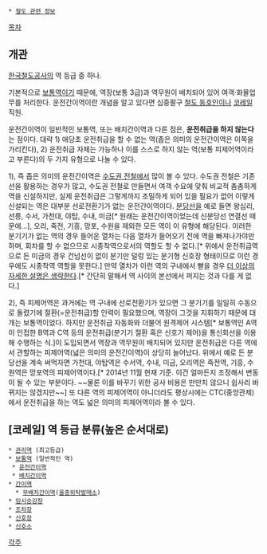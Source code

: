  * [[철도 관련 정보]]

{{{+1 運轉簡易驛}}}

[[목차]]
== 개관 ==
[[한국철도공사]]의 역 등급 중 하나.

기본적으로 [[보통역]]이기 때문에, 역장(보통 3급)과 역무원이 배치되어 있어 여객·화물업무를 처리한다. 운전간이역이란 개념을 알고 있다면 십중팔구 [[철도 동호인]]이나 [[코레일]] 직원.

운전간이역이 일반적인 보통역, 또는 배치간이역과 다른 점은, '''운전취급을 하지 않는다'''는 점이다. 대략 1) 애당초 운전취급을 할 수 없는 역(좁은 의미의 운전간이역은 이쪽을 가리킨다), 2) 운전취급 자체는 가능하나 이를 스스로 하지 않는 역(보통 피제어역이라고 부른다)의 두 가지 유형으로 나눌 수 있다.

1), 즉 좁은 의미의 운전간이역은 [[수도권 전철]]에서 많이 볼 수 있다. 수도권 전철은 기존선을 활용하는 경우가 많고, 수도권 전철로 만들면서 여객 수요에 맞춰 비교적 촘촘하게 역을 신설하지만, 실제 운전취급은 그렇게까지 조밀하게 되어 있을 필요가 없어 이렇게 신설되는 역은 대부분 선로전환기가 없는 운전간이역이다. [[분당선]]을 예로 들면 왕십리, 선릉, 수서, 가천대, 야탑, 수내, 미금[* 원래는 운전간이역이었는데 신분당선 연결선 때문에…], 오리, 죽전, 기흥, 망포, 수원을 제외한 모든 역이 이 유형에 해당된다. 이러한 분기기가 없는 역의 경우 들어온 열차는 다음 열차가 들어오기 전에 역을 빠져나가야만 하며, 회차를 할 수 없으므로 시종착역으로서의 역할도 할 수 없다.[* 위에서 운전취급역으로 든 미금의 경우 건넘선이 없이 분기만 덜렁 있는 분기형 신호장 형태이므로 이런 경우에도 시종착역 역할을 못한다.] 만약 열차가 이런 역의 구내에서 뻗을 경우 [[더 이상의 자세한 설명은 생략한다]].[* 간단히 말해서 역 사이의 본선에서 퍼지는 것과 다를 게 없다.]

2), 즉 피제어역은 과거에는 역 구내에 선로전환기가 있으면 그 분기기를 일일히 수동으로 돌렸기에 절환(=운전취급)할 인력이 필요했으며, 역장이 그것을 지휘하기 때문에 대개는 보통역이었다. 하지만 운전취급 자동화와 더불어 원격제어 시스템[* 보통역인 A역이 인접한 B역과 C역 등의 운전취급(분기기 절환 혹은 신호기 제어)을 통신회선을 이용해 수행하는 식.]이 도입되면서 역장과 역무원이 배치되어 있지만 운전취급은 다른 역에서 관할하는 피제어역(넓은 의미의 운전간이역)이 상당히 늘어났다. 위에서 예로 든 분당선을 계속 써먹자면 가천대, 야탑역은 수서역, 수내, 미금, 오리역은 죽전역, 기흥, 수원역은 망포역의 피제어역이다.[* 2014년 11월 현재 기준. 이건 얼마든지 조정해서 변동이 될 수 있는 부분이다. ~~물론 이를 바꾸기 위한 공사 비용은 만만치 않으니 쉽사리 바뀌지는 않겠지만~~] 또 다른 역의 피제어역이 아니더라도 평상시에는 CTC(중앙관제)에서 운전취급을 하는 역도 넓은 의미의 피제어역이라 볼 수 있다.


== [코레일] 역 등급 분류(높은 순서대로) ==
 * [[관리역]] (최고등급)
 * [[보통역]] (일반적인 역)
  * [[운전간이역]] 
  * [[배치간이역]] 
 * [[간이역]]
   * [[무배치간이역]]([[을종위탁발매소]])
 * [[임시승강장]] 
 * [[조차장]] 
 * [[신호장]] 
 * [[신호소]] 

[[각주]]
